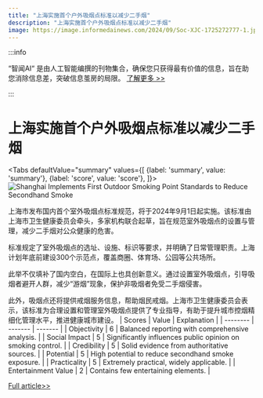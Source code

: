 ```yaml
---
title: "上海实施首个户外吸烟点标准以减少二手烟"
description: "上海实施首个户外吸烟点标准以减少二手烟"
image: https://image.informedainews.com/2024/09/Soc-XJC-1725272777-1.jpg
---
```



:::info

“智闻AI“ 是由人工智能编撰的刊物集合，确保您只获得最有价值的信息，旨在助您消除信息差，突破信息茧房的局限。  [了解更多 >>](/)

:::

# 上海实施首个户外吸烟点标准以减少二手烟


<Tabs
	defaultValue="summary"
	values={[
	{label: 'summary', value: 'summary'},
	{label: 'score', value: 'score'},
]}>
<TabItem value="summary">
<img
  src="https://image.informedainews.com/2024/09/Soc-XJC-1725272777-1.jpg"
  alt="Shanghai Implements First Outdoor Smoking Point Standards to Reduce Secondhand Smoke"
/>



上海市发布国内首个室外吸烟点标准规范，将于2024年9月1日起实施。该标准由上海市卫生健康委员会牵头，多家机构联合起草，旨在规范室外吸烟点的设置与管理，减少二手烟对公众健康的危害。

标准规定了室外吸烟点的选址、设施、标识等要求，并明确了日常管理职责。上海计划年底前建设300个示范点，覆盖商圈、体育场、公园等公共场所。

此举不仅填补了国内空白，在国际上也具创新意义。通过设置室外吸烟点，引导吸烟者避开人群，减少“游烟”现象，保护非吸烟者免受二手烟侵害。

此外，吸烟点还将提供戒烟服务信息，帮助烟民戒烟。上海市卫生健康委员会表示，该标准为合理设置和管理室外吸烟点提供了专业指导，有助于提升城市控烟精细化管理水平，推进健康城市建设。
</TabItem>
<TabItem value="score">
	| Scores     | Value   | Explanation |
	| -------- | ------- | ------- |
	| Objectivity  | 6    | Balanced reporting with comprehensive analysis.    |
	| Social Impact | 5     | Significantly influences public opinion on smoking control.    |
	| Credibility    | 5    | Solid evidence from authoritative sources.    |
	| Potential    | 5    | High potential to reduce secondhand smoke exposure.    |
	| Practicality    | 5    | Extremely practical, widely applicable.    |
	| Entertainment Value    | 2    | Contains few entertaining elements.    |
</TabItem>
</Tabs>

[Full article>>](https://www.thepaper.cn/newsDetail_forward_28589748)
